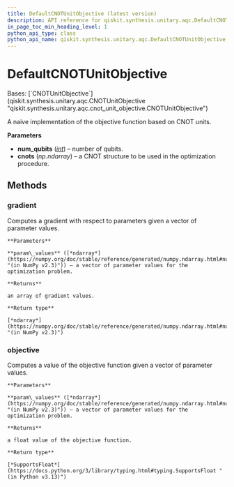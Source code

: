 ```yaml
---
title: DefaultCNOTUnitObjective (latest version)
description: API reference for qiskit.synthesis.unitary.aqc.DefaultCNOTUnitObjective in the latest version of qiskit
in_page_toc_min_heading_level: 1
python_api_type: class
python_api_name: qiskit.synthesis.unitary.aqc.DefaultCNOTUnitObjective
---
```


# DefaultCNOTUnitObjective

<Class id="qiskit.synthesis.unitary.aqc.DefaultCNOTUnitObjective" isDedicatedPage={true} github="https://github.com/Qiskit/qiskit/tree/stable/2.2/qiskit/synthesis/unitary/aqc/cnot_unit_objective.py#L61-L299" signature="qiskit.synthesis.unitary.aqc.DefaultCNOTUnitObjective(num_qubits, cnots)" modifiers="class">
  Bases: [`CNOTUnitObjective`](qiskit.synthesis.unitary.aqc.CNOTUnitObjective "qiskit.synthesis.unitary.aqc.cnot_unit_objective.CNOTUnitObjective")

  A naive implementation of the objective function based on CNOT units.

  **Parameters**

  *   **num\_qubits** ([*int*](https://docs.python.org/3/library/functions.html#int "(in Python v3.13)")) – number of qubits.
  *   **cnots** (*np.ndarray*) – a CNOT structure to be used in the optimization procedure.

  ## Methods

  ### gradient

  <Function id="qiskit.synthesis.unitary.aqc.DefaultCNOTUnitObjective.gradient" github="https://github.com/Qiskit/qiskit/tree/stable/2.2/qiskit/synthesis/unitary/aqc/cnot_unit_objective.py#L172-L299" signature="gradient(param_values)">
    Computes a gradient with respect to parameters given a vector of parameter values.

    **Parameters**

    **param\_values** ([*ndarray*](https://numpy.org/doc/stable/reference/generated/numpy.ndarray.html#numpy.ndarray "(in NumPy v2.3)")) – a vector of parameter values for the optimization problem.

    **Returns**

    an array of gradient values.

    **Return type**

    [*ndarray*](https://numpy.org/doc/stable/reference/generated/numpy.ndarray.html#numpy.ndarray "(in NumPy v2.3)")
  </Function>

  ### objective

  <Function id="qiskit.synthesis.unitary.aqc.DefaultCNOTUnitObjective.objective" github="https://github.com/Qiskit/qiskit/tree/stable/2.2/qiskit/synthesis/unitary/aqc/cnot_unit_objective.py#L79-L170" signature="objective(param_values)">
    Computes a value of the objective function given a vector of parameter values.

    **Parameters**

    **param\_values** ([*ndarray*](https://numpy.org/doc/stable/reference/generated/numpy.ndarray.html#numpy.ndarray "(in NumPy v2.3)")) – a vector of parameter values for the optimization problem.

    **Returns**

    a float value of the objective function.

    **Return type**

    [*SupportsFloat*](https://docs.python.org/3/library/typing.html#typing.SupportsFloat "(in Python v3.13)")
  </Function>
</Class>

